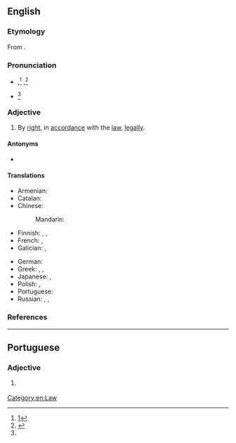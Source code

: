 ==English==
{{wikipedia}}

===Etymology===
From {{etyl|la|en}} {{m|la|dē||from}} {{m|la|iūre||law}}.

===Pronunciation===
* {{a|US}} {{IPA|/deɪ ˈd͡ʒʊɹi/|lang=en}},<ref name="OALD8">[http://oald8.oxfordlearnersdictionaries.com/dictionary/de-jure]</ref> {{IPAchar|/deɪ ˈd͡ʒʊəɹeɪ/|lang=en}},<ref>{{R:Dictionary.com}}</ref> {{IPAchar|/di ˈd͡ʒʊɹi/|/di ˈd͡ʒʊɹ/|/di ˈʒʊɹ/|lang=en}}
* {{a|UK}} {{IPA|/deɪ ˈd͡ʒʊəɹi/|lang=en}}<ref name="OALD8"></ref>
<!--
some places also {{IPA|/deɪ ˈjʊəɹeɪ/}}, /deɪ ˈd͡ʒʊɹ/, /deɪ ˈʒʊɹ/ ?
-->{{attention|en|see the question above ^}}

===Adjective===
{{en-adj|-|head=de jure}}

# By [[right]], in [[accordance]] with the [[law]], [[legally]].

====Antonyms====
* {{l|en|de facto}}

====Translations====
{{trans-top|by right}}
* Armenian: {{t+|hy|դե յուրե}}
* Catalan: {{t+|ca|de iure}}
* Chinese:
*: Mandarin: {{t|cmn|法律意义上的}}
* Finnish: {{t+|fi|de jure}}, {{t|fi|[[laki|lain]] [[mukaan]]}}, {{t+|fi|laillisesti}}
* French: {{t+|fr|de jure}}, {{t+|fr|de droit}}
* Galician: {{t|gl|de dereito}}, {{t|gl|de jure}}
{{trans-mid}}
* German: {{t+|de|de jure}}
* Greek: {{t|el|εκ του νόμου}}, {{t+|el|ντε γιούρε}}, {{t+|el|αυτοδικαίως}}
* Japanese: {{t|ja|デ・ジュリ|tr=de-juri|sc=Jpan}}, {{t|ja|法律上|tr=ほうりつじょうの, hōritsujō no|alt=法律上の|sc=Jpan}}
* Polish: {{t|pl|wedle prawa}}, {{t+|pl|de iure}}
* Portuguese: {{t+|pt|de jure}}
* Russian: {{t+|ru|де-ю́ре|tr=dɛ-júrɛ}}, {{t+|ru|юриди́ческий}}, {{t+|ru|право|alt=по пра́ву}}
{{trans-bottom}}

===References===
<references/>

[[Category:en:Law]]

----

==Portuguese==

===Adjective===
{{pt-adj|pl=de jure}}

# {{l|en|de jure}} {{gloss|according to the law}}